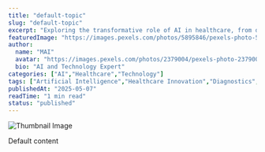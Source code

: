 ```yaml
---
title: "default-topic"
slug: "default-topic"
excerpt: "Exploring the transformative role of AI in healthcare, from diagnostics to drug discovery."
featuredImage: "https://images.pexels.com/photos/5895846/pexels-photo-5895846.jpeg?auto=compress&cs=tinysrgb&w=1260&h=750&dpr=1"
author:
  name: "MAI"
  avatar: "https://images.pexels.com/photos/2379004/pexels-photo-2379004.jpeg?auto=compress&cs=tinysrgb&w=1260&h=750&dpr=1"
  bio: "AI and Technology Expert"
categories: ["AI","Healthcare","Technology"]
tags: ["Artificial Intelligence","Healthcare Innovation","Diagnostics","Drug Discovery"]
publishedAt: "2025-05-07"
readTime: "1 min read"
status: "published"
---
```

![Thumbnail Image](https://images.pexels.com/photos/5895846/pexels-photo-5895846.jpeg?auto=compress&cs=tinysrgb&w=1260&h=750&dpr=1 "AI in Healthcare")

Default content